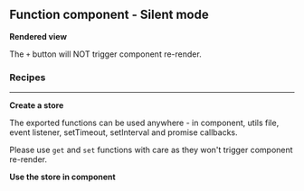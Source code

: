 



<Meta
	title="React/Function component/Silent mode"
	parameters={defaultDocParams()}
/>

<Installation />

## Function component - Silent mode

**Rendered view**

The `+` button will NOT trigger component re-render.

<Canvas className="custom-docs-story">
	<FCSilentMode />
</Canvas>

### Recipes

---

**Create a store**

The exported functions can be used anywhere - in component, utils file, event listener, setTimeout, setInterval and promise callbacks.

Please use `get` and `set` functions with care as they won't trigger component re-render.

<CodeView
	componentName="FCStoreSilentMode"
	jsContent={StoreJsContent}
	tsContent={StoreTsContent}
/>

**Use the store in component**

<CodeView
	componentName="FCSilentMode"
	jsContent={ComponentJsContent}
	tsContent={ComponentTsContent}
/>

